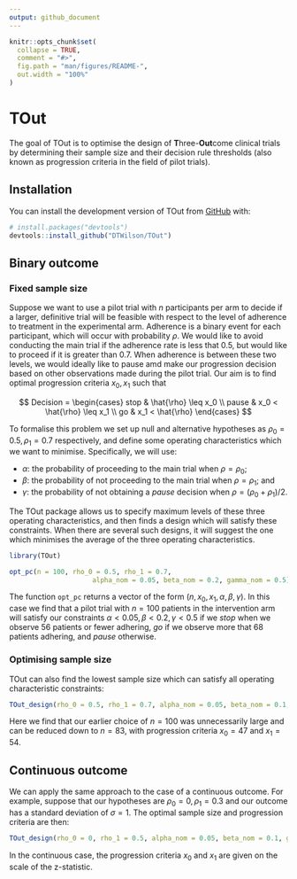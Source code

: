```yaml
---
output: github_document
---
```


<!-- README.md is generated from README.Rmd. Please edit that file -->

```r
knitr::opts_chunk$set(
  collapse = TRUE,
  comment = "#>",
  fig.path = "man/figures/README-",
  out.width = "100%"
)
```

# TOut

<!-- badges: start -->
<!-- badges: end -->

The goal of TOut is to optimise the design of **T**hree-**Out**come clinical trials by determining their sample size and their decision rule thresholds (also known as progression criteria in the field of pilot trials).

## Installation

You can install the development version of TOut from [GitHub](https://github.com/) with:

``` r
# install.packages("devtools")
devtools::install_github("DTWilson/TOut")
```

## Binary outcome

### Fixed sample size

Suppose we want to use a pilot trial with $n$ participants per arm to decide if a larger, definitive trial will be feasible with respect to the level of adherence to treatment in the experimental arm. Adherence is a binary event for each participant, which will occur with probability $\rho$. We would like to avoid conducting the main trial if the adherence rate is less that 0.5, but would like to proceed if it is greater than 0.7. When adherence is between these two levels, we would ideally like to pause amd make our progression decision based on other observations made during the pilot trial. Our aim is to find optimal progression criteria $x_0, x_1$ such that

$$
Decision =
\begin{cases}
 stop    & \hat{\rho} \leq x_0 \\
 pause   & x_0 < \hat{\rho} \leq x_1 \\
 go      & x_1 < \hat{\rho}
 \end{cases}       
$$

To formalise this problem we set up null and alternative hypotheses as $\rho_0 = 0.5, \rho_1 = 0.7$ respectively, and define some operating characteristics which we want to minimise. Specifically, we will use:

- $\alpha$: the probability of proceeding to the main trial when $\rho = \rho_0$;
- $\beta$: the probability of not proceeding to the main trial when $\rho = \rho_1$; and
- $\gamma$: the probability of not obtaining a $pause$ decision when $\rho = (\rho_0 + \rho_1)/2$.

The TOut package allows us to specify maximum levels of these three operating characteristics, and then finds a design which will satisfy these constraints. When there are several such designs, it will suggest the one which minimises the average of the three operating characteristics.

```r
library(TOut)

opt_pc(n = 100, rho_0 = 0.5, rho_1 = 0.7,
                     alpha_nom = 0.05, beta_nom = 0.2, gamma_nom = 0.5)
```

The function `opt_pc` returns a vector of the form $(n, x_0, x_1, \alpha, \beta, \gamma)$. In this case we find that a pilot trial with $n = 100$ patients in the intervention arm will satisfy our constraints $\alpha < 0.05, \beta < 0.2, \gamma < 0.5$ if we $stop$ when we observe 56 patients or fewer adhering, $go$ if we observe more that 68 patients adhering, and $pause$ otherwise.

### Optimising sample size

TOut can also find the lowest sample size which can satisfy all operating characteristic constraints:

```r
TOut_design(rho_0 = 0.5, rho_1 = 0.7, alpha_nom = 0.05, beta_nom = 0.1, gamma_nom = 0.5)
```

Here we find that our earlier choice of $n = 100$ was unnecessarily large and can be reduced down to $n = 83$, with progression criteria $x_0 = 47$ and $x_1 = 54$.

## Continuous outcome

We can apply the same approach to the case of a continuous outcome. For example, suppose that our hypotheses are $\rho_0 = 0, \rho_1 = 0.3$ and our outcome has a standard deviation of $\sigma = 1$. The optimal sample size and progression criteria are then:

```r
TOut_design(rho_0 = 0, rho_1 = 0.5, alpha_nom = 0.05, beta_nom = 0.1, gamma_nom = 0.5, sigma = 1, binary = FALSE)
```
In the continuous case, the progression criteria $x_0$ and $x_1$ are given on the scale of the z-statistic. 




